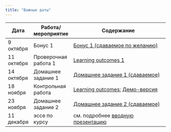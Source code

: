 ```yaml
---
title: "Важные даты"
---
```

 
Дата | Работа/мероприятие  | Содержание
-------- | -------- | --------------------------------------------------------
9 октября | Бонус 1 | <a href="RAPDC_bonus1_2022.pdf" title=>Бонус 1 (сдаваемое по желанию)</a>
11 октября | Проверочная работа 1 | <a href="RAPDC_LO1.pdf" title=>Learning outcomes 1</a> 
14 октября | Домашнее задание 1 |  <a href="RAPDC_hw1_2022.pdf" title=>Домашнее задание 1 (сдаваемое)</a> 
18 ноября | Контрольная работа | <a href="RAPDC_LO_midterm.pdf" title=>Learning outcomes</a>; <a href="RAPDC_demo_midterm_2022.pdf" title=>Демо-версия</a>
23 ноября | Домашнее задание 2 |  <a href="RAPDC_hw2_2022.pdf" title=>Домашнее задание 2 (сдаваемое)</a> 
11 декабря | эссе по курсу | см. подробнее <a href="RAPDC_intro_2022.pdf" title=>вводную презентацию</a>



 